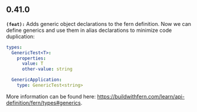## 0.41.0
**`(feat):`** Adds generic object declarations to the fern definition. Now we can define generics and
use them in alias declarations to minimize code duplication:

```yml
types:
  GenericTest<T>:
    properties:
      value: T
      other-value: string

  GenericApplication:
    type: GenericTest<string>
```

More information can be found here: https://buildwithfern.com/learn/api-definition/fern/types#generics.


